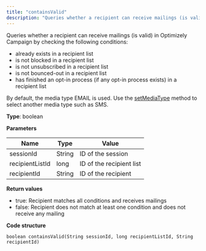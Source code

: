 ```yaml
---
title: "containsValid"
description: "Queries whether a recipient can receive mailings (is valid) in Optimizely Campaign."
---
```


Queries whether a recipient can receive mailings (is valid) in Optimizely Campaign by checking the following conditions:

* already exists in a recipient list
* is not blocked in a recipient list
* is not unsubscribed in a recipient list
* is not bounced-out in a recipient list
* has finished an opt-in process (if any opt-in process exists) in a recipient list

By default, the media type EMAIL is used. Use the [setMediaType](/optimizely-campaign/docs/setmediatype) method to select another media type such as SMS.

**Type**: boolean

**Parameters**

| Name            | Type   | Value                    |
| --------------- | ------ | ------------------------ |
| sessionId       | String | ID of the session        |
| recipientListId | long   | ID of the recipient list |
| recipientId     | String | ID of the recipient      |

**Return values**

* true: Recipient matches all conditions and receives mailings
* false: Recipient does not match at least one condition and does not receive any mailing

**Code structure**

`boolean containsValid(String sessionId, long recipientListId, String recipientId)
`